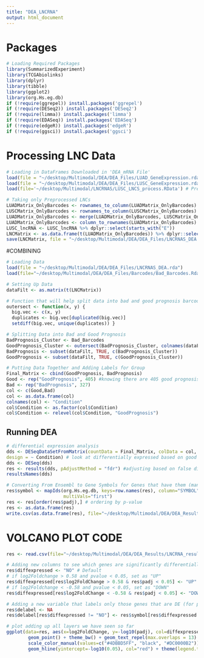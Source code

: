 ```yaml
---
title: "DEA_LNCRNA"
output: html_document
---
```


# Packages

```r
# Loading Required Packages
library(SummarizedExperiment)
library(TCGAbiolinks)
library(dplyr)
library(tibble)
library(ggplot2)
library(org.Hs.eg.db)
if (!require(ggrepel)) install.packages('ggrepel')
if (!require(DESeq2)) install.packages('DESeq2')
if (!require(limma)) install.packages('limma')
if (!require(EDASeq)) install.packages('EDASeq')
if (!require(edgeR)) install.packages('edgeR')
if (!require(ggsci)) install.packages('ggsci')
```

# Processing LNC Data

```r
# Loading in DataFrames Downloaded in 'DEA_mRNA File'
load(file = "~/desktop/Multimodal/DEA/DEA_Files/LUAD_GeneExpression.rda")
load(file = "~/desktop/Multimodal/DEA/DEA_Files/LUSC_GeneExpression.rda")
load(file='~/desktop/Multimodal/LNCRNAS/LUSC_LNCS_process.RData') # Preprocessed LNCs File

# Taking only Preprocessed LNCs 
LUADMatrix_OnlyBarcodes <- rownames_to_column(LUADMatrix_OnlyBarcodes)
LUSCMatrix_OnlyBarcodes <- rownames_to_column(LUSCMatrix_OnlyBarcodes)
LUADMatrix_OnlyBarcodes <- merge(LUADMatrix_OnlyBarcodes, LUSCMatrix_OnlyBarcodes, by="rowname")
LUADMatrix_OnlyBarcodes <- column_to_rownames(LUADMatrix_OnlyBarcodes)
LUSC_lncRNA <- LUSC_lncRNA %>% dplyr::select(starts_with("E"))
LNCMatrix <- as.data.frame(t(LUADMatrix_OnlyBarcodes)) %>% dplyr::select(all_of(colnames(LUSC_lncRNA)))
save(LNCMatrix, file = "~/desktop/Multimodal/DEA/DEA_Files/LNCRNAS_DEA.rda") # Saving Result
```

#COMBINING

```r
# Loading Data
load(file = "~/desktop/Multimodal/DEA/DEA_Files/LNCRNAS_DEA.rda")
load(file="~/desktop/Multimodal/DEA/DEA_Files/Barcodes/Bad_Barcodes.Rdata")

# Setting Up Data
dataFilt <- as.matrix(t(LNCMatrix))

# Function that will help split data into bad and good prognosis barcodes
outersect <- function(x, y) {
  big.vec <- c(x, y)
  duplicates <- big.vec[duplicated(big.vec)]
  setdiff(big.vec, unique(duplicates)) }

# Splitting Data into Bad and Good Prognosis
BadPrognosis_Cluster <- Bad_Barcodes
GoodPrognosis_Cluster <- outersect(BadPrognosis_Cluster, colnames(dataFilt))
BadPrognosis <- subset(dataFilt, TRUE, c(BadPrognosis_Cluster))
GoodPrognosis <- subset(dataFilt, TRUE, c(GoodPrognosis_Cluster))

# Putting Data Together and Adding Labels for Group
Final_Matrix <- cbind(GoodPrognosis, BadPrognosis)
Good <- rep("GoodPrognosis", 405) #knowing there are 405 good prognosis pts and data is in order
Bad <- rep("BadPrognosis", 327)
col <- c(Good,Bad)
col <- as.data.frame(col)
colnames(col) <- "Condition"
col$Condition <- as.factor(col$Condition)
col$Condition <- relevel(col$Condition, "GoodPrognosis")
```

## Running DEA

```r
# differential expression analysis
dds <- DESeqDataSetFromMatrix(countData = Final_Matrix, colData = col,
design = ~ Condition) # look at differentially expressed based on good or bad prognosis
dds <- DESeq(dds)
res <- results(dds, pAdjustMethod = "fdr") #adjusting based on false discovery rate
resultsNames(dds)

# Converting From Ensembl to Gene Symbols for Genes that have them (many LNCs don't)
res$symbol <- mapIds(org.Hs.eg.db, keys=row.names(res), column="SYMBOL", keytype="ENSEMBL",
                     multiVals="first")
res <- res[order(res$padj),] # ordering by p-value
res <- as.data.frame(res)
write.csv(as.data.frame(res), file="~/desktop/Multimodal/DEA/DEA_Results/LNCRNA_results.csv") #Saving Results from DEA Analysis
```

# VOLCANO PLOT CODE

```r
res <- read.csv(file="~/desktop/Multimodal/DEA/DEA_Results/LNCRNA_results.csv") # Re-loading data

# Adding new columns to see which genes are significantly differentially expressed
res$diffexpressed <- "NO" # Default
# if log2Foldchange > 0.58 and pvalue < 0.05, set as "UP" 
res$diffexpressed[res$log2FoldChange > 0.58 & res$padj < 0.05] <- "UP"
# if log2Foldchange < -0.58 and pvalue < 0.05, set as "DOWN"
res$diffexpressed[res$log2FoldChange < -0.58 & res$padj < 0.05] <- "DOWN"

# Adding a new variable that labels only those genes that are DE (for plotting below)
res$delabel <- NA
res$delabel[res$diffexpressed != "NO"] <- res$symbol[res$diffexpressed != "NO"]

# plot adding up all layers we have seen so far
ggplot(data=res, aes(x=log2FoldChange, y=-log10(padj), col=diffexpressed, label=delabel)) +
        geom_point() + theme_bw() + geom_text_repel(max.overlaps = 13) +
        scale_color_manual(values=c("#4DBBD5FF", "black", "#DC0000B2")) + labs(y="-log10(P)", title="lncRNA") + geom_vline(xintercept=c(-0.58, 0.58), col="red") +
        geom_hline(yintercept=-log10(0.05), col="red") + theme(legend.title=element_blank())
```
